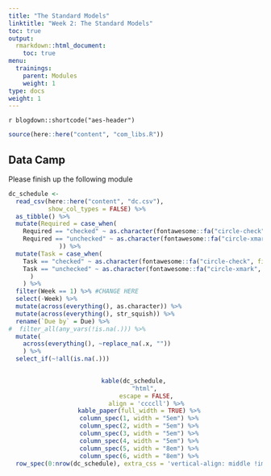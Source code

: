 ```yaml
---
title: "The Standard Models"
linktitle: "Week 2: The Standard Models"
toc: true
output:
  rmarkdown::html_document:
    toc: true
menu:
  trainings:
    parent: Modules
    weight: 1
type: docs
weight: 1
---
```


`r blogdown::shortcode("aes-header")`

```r
source(here::here("content", "com_libs.R"))
```

## Data Camp

Please finish up the following module

```r
dc_schedule <-  
  read_csv(here::here("content", "dc.csv"),
           show_col_types = FALSE) %>%
  as_tibble() %>%
  mutate(Required = case_when(
    Required == "checked" ~ as.character(fontawesome::fa("circle-check", fill = "#428bca", height = "15px")),
    Required == "unchecked" ~ as.character(fontawesome::fa("circle-xmark", fill = "#d9534f", height = "15px"))
              )) %>%
  mutate(Task = case_when(
    Task == "checked" ~ as.character(fontawesome::fa("circle-check", fill = "#428bca", height = "15px")),
    Task == "unchecked" ~ as.character(fontawesome::fa("circle-xmark", fill = "#d9534f", height = "15px"))
      )
    ) %>%
  filter(Week == 1) %>% #CHANGE HERE
  select(-Week) %>%
  mutate(across(everything(), as.character)) %>%
  mutate(across(everything(), str_squish)) %>%
  rename(`Due by` = Due) %>%
#  filter_all(any_vars(!is.na(.))) %>% 
  mutate(
    across(everything(), ~replace_na(.x, ""))
    ) %>%
  select_if(~!all(is.na(.)))
  
```

<center>
```r
kable(dc_schedule, 
      "html", 
      escape = FALSE,
      align = 'ccccll') %>%
  kable_paper(full_width = TRUE) %>%
  column_spec(1, width = "5em") %>%
  column_spec(2, width = "5em") %>%
  column_spec(3, width = "5em") %>%
  column_spec(4, width = "5em") %>%
  column_spec(5, width = "8em") %>%
  column_spec(6, width = "8em") %>%
  row_spec(0:nrow(dc_schedule), extra_css = 'vertical-align: middle !important;', color = "#f7f7f7", background = "transparent")
```
</center>
